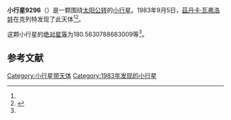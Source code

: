{{Infobox planet
| bgcolour = #FFFFC0
| name = 9296
| symbol = 
| image = 
| caption = 
| discovery = yes
| discovery_ref = 
| discoverer = [[茲丹卡·瓦弗洛娃|茲丹卡·瓦弗洛娃]]
| discovery_site = [[克列特|克列特]] 
| discovered = 1983年9月5日
| designations = yes
| mp_name = 
| named_after = 
| alt_names = 1983 RB2/ 1989 ER5
| mp_category = [[主带小行星|主带小行星]]
| orbit_ref = <ref name="a">[http://ssd.jpl.nasa.gov/sbdb.cgi?sstr=9296 9296] {{Wayback|url=http://ssd.jpl.nasa.gov/sbdb.cgi?sstr=9296 |date=20201124035014 }}，小行星數據庫瀏覽器（JPL Small-Body Database Browser）－[[美国国家航空航天局|美国国家航空航天局]]喷气推进实验室</ref>
| epoch = 2456400.5 (2013年4月18日更新)
| aphelion = {{convert|2.70020344248254|AU|km|3|abbr=on|lk=out}}
| perihelion = {{convert|2.121978549029398|AU|km|3|abbr=on}}
| semimajor = {{convert|2.411090995755969|AU|km|3|abbr=on}}
| eccentricity = 0.119909388
| period = 1367.473216 [[日|日]]<br />3.74[[儒略年|儒略年]]
| avg_speed = 
| inclination = 13.4065711531441
| asc_node = 175.44730256494
| mean_anomaly = 
| arg_peri = 180.5630788683009
| satellites = 
| physical_characteristics = yes
| dimensions = 
| mass = 
| density = 
| surface_grav = 
| escape_velocity = 
| sidereal_day = 
| axial_tilt = 
| pole_ecliptic_lat = 
| pole_ecliptic_lon = 
| albedo = 
| temperatures= 
| temp_name1 = 
| mean_temp_1 = 
| max_temp_1 = 
| temp_name2 = 
| max_temp_2 = 
| spectral_type = 
| abs_magnitude = 180.5630788683009
}}

'''小行星9296'''（{{lang-en|9296}}）是一颗围绕[[太阳|太阳]][[公转|公转]]的[[小行星|小行星]]。1983年9月5日，[[茲丹卡·瓦弗洛娃|茲丹卡·瓦弗洛娃]]在克列特发现了此天体<ref name="a" /><ref>{{cite news|title=小行星列表|url=http://cfa-www.harvard.edu/iau/lists/NumberedMPs.txt|accessdate=2013-07-08|newspaper=哈佛大学|archive-date=2008-05-17|archive-url=https://web.archive.org/web/20080517010638/http://cfa-www.harvard.edu/iau/lists/NumberedMPs.txt|dead-url=no}}</ref>。

这颗小行星的[[绝对星等|绝对星等]]为180.5630788683009等<ref name="a" />。

==参考文献==
{{reflist}}
{{Minor Planet Number|[[小行星9295|小行星9295]]|[[小行星9297|小行星9297]]}}

{{小天体}}

[[Category:小行星带天体|Category:小行星带天体]]
[[Category:1983年发现的小行星|Category:1983年发现的小行星]]

{{asteroid-stub}}
